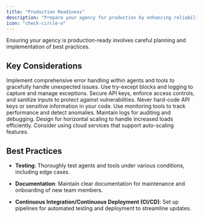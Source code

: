 ```yaml
---
title: "Production Readiness"
description: "Prepare your agency for production by enhancing reliability, scalability, and security."
icon: "check-circle-o"
---
```


<Info>
Ensuring your agency is production-ready involves careful planning and implementation of best practices.
</Info>

## Key Considerations

<AccordionGroup>

<Accordion title="Robust Error Handling" icon="bug" iconType="solid">
Implement comprehensive error handling within agents and tools to gracefully handle unexpected issues.

<Tip>
Use try-except blocks and logging to capture and manage exceptions.
</Tip>
</Accordion>

<Accordion title="Security Measures" icon="shield-alt" iconType="solid">
Secure API keys, enforce access controls, and sanitize inputs to protect against vulnerabilities.

<Warning>
Never hard-code API keys or sensitive information in your code.
</Warning>
</Accordion>

<Accordion title="Monitoring and Logging" icon="eye" iconType="solid">
Use monitoring tools to track performance and detect anomalies. Maintain logs for auditing and debugging.

</Accordion>

<Accordion title="Scalability" icon="arrows-alt" iconType="solid">
Design for horizontal scaling to handle increased loads efficiently.

<Tip>
Consider using cloud services that support auto-scaling features.
</Tip>
</Accordion>

</AccordionGroup>

## Best Practices

<Check>

- **Testing**: Thoroughly test agents and tools under various conditions, including edge cases.

- **Documentation**: Maintain clear documentation for maintenance and onboarding of new team members.

- **Continuous Integration/Continuous Deployment (CI/CD)**: Set up pipelines for automated testing and deployment to streamline updates.

</Check>